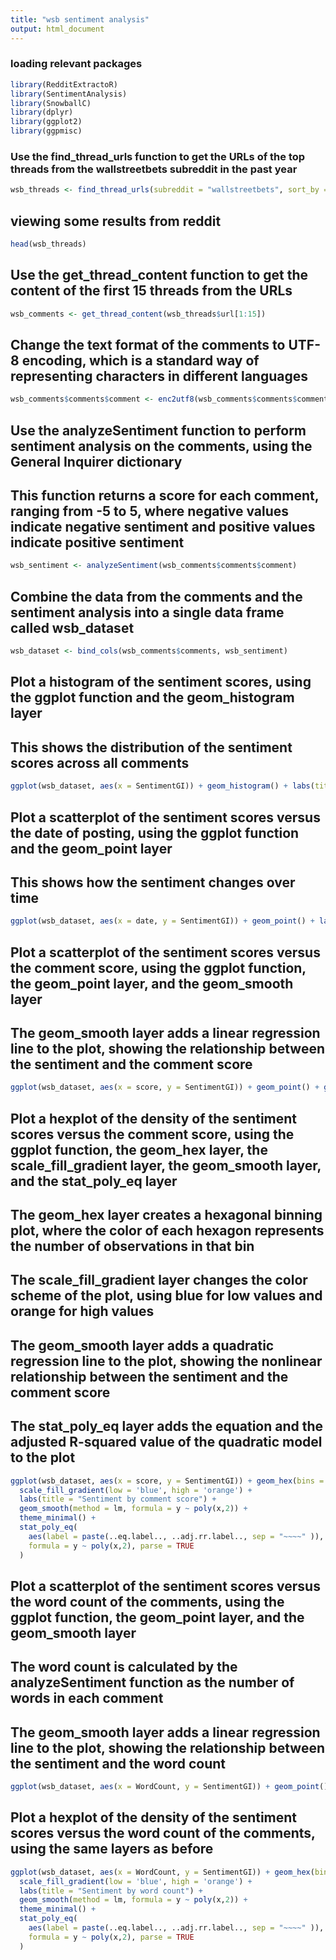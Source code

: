 ```yaml
---
title: "wsb sentiment analysis"
output: html_document
---
```


### loading relevant packages
```r
library(RedditExtractoR)
library(SentimentAnalysis)
library(SnowballC)
library(dplyr)
library(ggplot2)
library(ggpmisc)
```
### Use the find_thread_urls function to get the URLs of the top threads from the wallstreetbets subreddit in the past year
```r
wsb_threads <- find_thread_urls(subreddit = "wallstreetbets", sort_by = "top", period = "year")

```

## viewing some results from reddit
```r
head(wsb_threads)
```
## Use the get_thread_content function to get the content of the first 15 threads from the URLs
```r
wsb_comments <- get_thread_content(wsb_threads$url[1:15])

```
## Change the text format of the comments to UTF-8 encoding, which is a standard way of representing characters in different languages
```r
wsb_comments$comments$comment <- enc2utf8(wsb_comments$comments$comment)

```
## Use the analyzeSentiment function to perform sentiment analysis on the comments, using the General Inquirer dictionary
## This function returns a score for each comment, ranging from -5 to 5, where negative values indicate negative sentiment and positive values indicate positive sentiment
```r
wsb_sentiment <- analyzeSentiment(wsb_comments$comments$comment)
```
## Combine the data from the comments and the sentiment analysis into a single data frame called wsb_dataset
```r
wsb_dataset <- bind_cols(wsb_comments$comments, wsb_sentiment)
```
## Plot a histogram of the sentiment scores, using the ggplot function and the geom_histogram layer
## This shows the distribution of the sentiment scores across all comments
```r
ggplot(wsb_dataset, aes(x = SentimentGI)) + geom_histogram() + labs(title = "Sentiment for wallstreetbets")
```
## Plot a scatterplot of the sentiment scores versus the date of posting, using the ggplot function and the geom_point layer
## This shows how the sentiment changes over time
```r
ggplot(wsb_dataset, aes(x = date, y = SentimentGI)) + geom_point() + labs(title = "Observation over time")
```
## Plot a scatterplot of the sentiment scores versus the comment score, using the ggplot function, the geom_point layer, and the geom_smooth layer
## The geom_smooth layer adds a linear regression line to the plot, showing the relationship between the sentiment and the comment score
```r
ggplot(wsb_dataset, aes(x = score, y = SentimentGI)) + geom_point() + geom_smooth(method = lm )

```
## Plot a hexplot of the density of the sentiment scores versus the comment score, using the ggplot function, the geom_hex layer, the scale_fill_gradient layer, the geom_smooth layer, and the stat_poly_eq layer
## The geom_hex layer creates a hexagonal binning plot, where the color of each hexagon represents the number of observations in that bin
## The scale_fill_gradient layer changes the color scheme of the plot, using blue for low values and orange for high values
## The geom_smooth layer adds a quadratic regression line to the plot, showing the nonlinear relationship between the sentiment and the comment score
## The stat_poly_eq layer adds the equation and the adjusted R-squared value of the quadratic model to the plot
```r
ggplot(wsb_dataset, aes(x = score, y = SentimentGI)) + geom_hex(bins = 20, color = "white") +
  scale_fill_gradient(low = 'blue', high = 'orange') +
  labs(title = "Sentiment by comment score") +
  geom_smooth(method = lm, formula = y ~ poly(x,2)) +
  theme_minimal() +
  stat_poly_eq(
    aes(label = paste(..eq.label.., ..adj.rr.label.., sep = "~~~~" )),
    formula = y ~ poly(x,2), parse = TRUE
  )
```
## Plot a scatterplot of the sentiment scores versus the word count of the comments, using the ggplot function, the geom_point layer, and the geom_smooth layer
## The word count is calculated by the analyzeSentiment function as the number of words in each comment
## The geom_smooth layer adds a linear regression line to the plot, showing the relationship between the sentiment and the word count
```r
ggplot(wsb_dataset, aes(x = WordCount, y = SentimentGI)) + geom_point() + geom_smooth(method = lm )
```
## Plot a hexplot of the density of the sentiment scores versus the word count of the comments, using the same layers as before
```r
ggplot(wsb_dataset, aes(x = WordCount, y = SentimentGI)) + geom_hex(bins = 20, color = "white") +
  scale_fill_gradient(low = 'blue', high = 'orange') +
  labs(title = "Sentiment by word count") +
  geom_smooth(method = lm, formula = y ~ poly(x,2)) +
  theme_minimal() +
  stat_poly_eq(
    aes(label = paste(..eq.label.., ..adj.rr.label.., sep = "~~~~" )),
    formula = y ~ poly(x,2), parse = TRUE
  )
```
